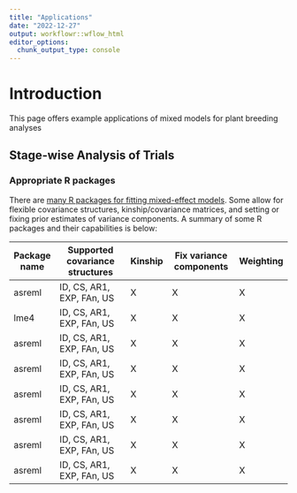 ```yaml
---
title: "Applications"
date: "2022-12-27"
output: workflowr::wflow_html
editor_options:
  chunk_output_type: console
---
```


# Introduction

This page offers example applications of mixed models for plant breeding analyses


## Stage-wise Analysis of Trials

### Appropriate R packages

There are [many R packages for fitting mixed-effect models](https://cran.r-project.org/web/views/MixedModels.html). Some allow for flexible covariance structures, kinship/covariance matrices, and setting or fixing prior estimates of variance components. A summary of some R packages and their capabilities is below:


| Package name | Supported covariance structures | Kinship | Fix variance components | Weighting |
|--------------|---------------------------------|---------|-------------------------|-----------|
| asreml       | ID, CS, AR1, EXP, FAn, US       | X       | X                       | X         |
| lme4         | ID, CS, AR1, EXP, FAn, US       | X       | X                       | X         |
| asreml       | ID, CS, AR1, EXP, FAn, US       | X       | X                       | X         |
| asreml       | ID, CS, AR1, EXP, FAn, US       | X       | X                       | X         |
| asreml       | ID, CS, AR1, EXP, FAn, US       | X       | X                       | X         |
| asreml       | ID, CS, AR1, EXP, FAn, US       | X       | X                       | X         |
| asreml       | ID, CS, AR1, EXP, FAn, US       | X       | X                       | X         |
| asreml       | ID, CS, AR1, EXP, FAn, US       | X       | X                       | X         |

